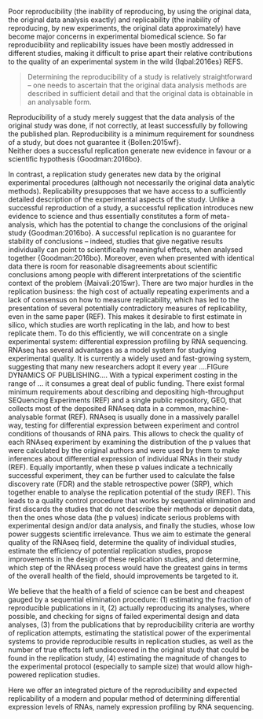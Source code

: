 
Poor reproducibility (the inability of reproducing, by using the original data, the original data analysis exactly) and replicability (the inability of reproducing, by new experiments, the original data approximately) have become major concerns in experimental biomedical science.
So far reproducibility and replicability issues have been mostly addressed in different studies, making it difficult to prise apart their relative contributions to the quality of an experimental system in the wild {Iqbal:2016es} REFS. 

> Determining the reproducibility of a study is relatively straightforward – one needs to ascertain that the original data analysis methods are described in sufficient detail and that the original data is obtainable in an analysable form.

Reproducibility of a study merely suggest that the data analysis of the original study was done, if not correctly, at least successfully by following the published plan.
Reproducibility is a minimum requirement for soundness of a study, but does not guarantee it {Bollen:2015wf}.   
Neither does a successful replication generate new evidence in favour or a scientific hypothesis {Goodman:2016bo}. 

In contrast, a replication study generates new data by the original experimental procedures (although not necessarily the original data analytic methods). Replicability presupposes that we have access to a sufficiently detailed description of the experimental aspects of the study. Unlike a successful reproduction of a study, a successful replication introduces new evidence to science and thus essentially constitutes a form of meta-analysis, which has the potential to change the conclusions of the original study {Goodman:2016bo}. A successful replication is no guarantee for stability of conclusions – indeed, studies that give negative results individually can point to scientifically meaningful effects, when analysed together {Goodman:2016bo}. Moreover, even when presented with identical data there is room for reasonable disagreements about scientific conclusions among people with different interpretations of the scientific context of the problem {Maivali:2015wr}. 
There are two major hurdles in the replication business: the high cost of actually repeating experiments and a lack of consensus on how to measure replicability, which has led to the presentation of several potentially contradictory measures of replicability, even in the same paper (REF). This makes it desirable to first estimate in silico, which studies are worth replicating in the lab, and how to best replicate them. 
To do this efficiently, we will concentrate on a single experimental system: differential expression profiling by RNA sequencing. RNAseq has several advantages as a model system for studying experimental quality. It is currently a widely used and fast-growing system, suggesting that many new researchers adopt it every year ….FIGure DYNAMICS OF PUBLISHING…. With a typical experiment costing in the range of … it consumes a great deal of public funding. There exist formal minimum requirements about describing and depositing high-throughput SEQuencing Experiments (REF) and a single public repository, GEO, that collects most of the deposited RNAseq data in a common, machine-analysable format (REF). RNAseq is usually done in a massively parallel way, testing for differential expression between experiment and control conditions of thousands of RNA pairs. This allows to check the quality of each RNAseq experiment by examining the distribution of the p values that were calculated by the original authors and were used by them to make inferences about differential expression of individual RNAs in their study (REF). Equally importantly, when these p values indicate a technically successful experiment, they can be further used to calculate the false discovery rate (FDR) and the stable retrospective power (SRP), which together enable to analyse the replication potential of the study (REF). 
This leads to a quality control procedure that works by sequential elimination and first discards the studies that do not describe their methods or deposit data, then the ones whose data (the p values) indicate serious problems with experimental design and/or data analysis, and finally the studies, whose low power suggests scientific irrelevance. Thus we aim to estimate the general quality of the RNAseq field, determine the quality of individual studies, estimate the efficiency of potential replication studies, propose improvements in the design of these replication studies, and determine, which step of the RNAseq process would have the greatest gains in terms of the overall health of the field, should improvements be targeted to it. 

We believe that the health of a field of science can be best and cheapest gauged by a sequential elimination procedure: (1) estimating the fraction of reproducible publications in it, (2) actually reproducing its analyses, where possible, and checking for signs of failed experimental design and data analyses, (3) from the publications that by reproducibility criteria are worthy of replication attempts, estimating the statistical power of the experimental systems to provide reproducible results in replication studies, as well as the number of true effects left undiscovered in the original study that could be found in the replication study, (4) estimating the magnitude of changes to the experimental protocol (especially to sample size) that would allow high-powered replication studies.   
 
Here we offer an integrated picture of the reproducibility and expected replicability of a modern and popular method of determining differential expression levels of RNAs, namely expression profiling by RNA sequencing. 
